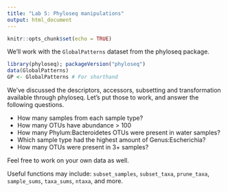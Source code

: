 ```yaml
---
title: "Lab 5: Phyloseq manipulations"
output: html_document
---
```


```r
knitr::opts_chunk$set(echo = TRUE)
```

We'll work with the `GlobalPatterns` dataset from the phyloseq package.

```r
library(phyloseq); packageVersion("phyloseq")
data(GlobalPatterns)
GP <- GlobalPatterns # For shorthand
```

We've discussed the descriptors, accessors, subsetting and transformation available through phyloseq. Let's put those to work, and answer the following questions.

- How many samples from each sample type?
- How many OTUs have abundance > 100
- How many Phylum:Bacteroidetes OTUs were present in water samples?
- Which sample type had the highest amount of Genus:Escherichia?
- How many OTUs were present in 3+ samples?

Feel free to work on your own data as well.

Useful functions may include: `subset_samples`, `subset_taxa`, `prune_taxa`, `sample_sums`, `taxa_sums`, `ntaxa`, and more.
